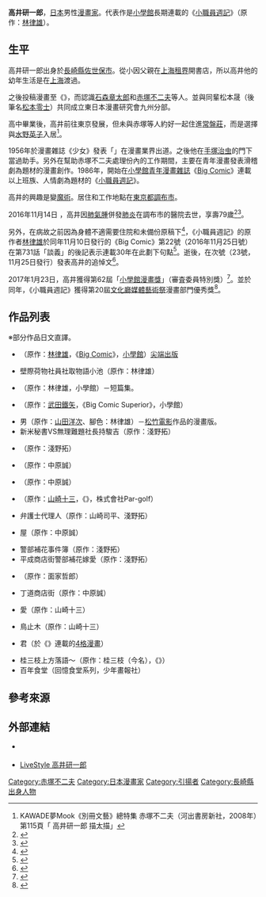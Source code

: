 {{multiple issues|
{{Notability Unreferenced|time=2016-11-29T16:57:44+00:00}}
{{Primarysources|time=2016-11-29T16:57:44+00:00}}
}}
{{Infobox comics creator
| 名稱 = 高井研一郎
| 外文名 = 
| 外文 = 
| 圖片 = 
| 圖片尺寸 = 
| 圖片簡介 = 
| 本名 = 
| 日文名稱 = 
| 平假名 = たかい けんいちろう
| 羅馬拼音 = Takai Kenichirō
| 筆名 = 
| 出生日期 = {{Birth date|1937|7|18|no}}
| 出生地點 = {{JPN}}[[長崎縣|長崎縣]][[佐世保市|佐世保市]]
| 逝世日期 = {{Death date and age|2016|11|14|1937|7|18}}
| 逝世地點 = {{JPN}}[[東京都|東京都]][[調布市|調布市]]
| 國籍 = {{JPN}}
| 職業 = [[漫畫家|漫畫家]]
| 稱號 = 
| 活動開始 = 1956年
| 活動結束 = 2016年
| 類型 = [[少女漫畫|少女漫畫]]<br />滑稽劇漫畫<br />人情漫畫
| 代表作 = 《[[小職員週記|小職員週記]]》<br />《{{link-ja|高爾夫織部金次郎|プロゴルファー織部金次郎}}》
| 合作人 = [[林律雄|林律雄]]（原作）<br />[[武田鐵矢|武田鐵矢]]（原作）
| 配偶 = 
| 兒女 = 
| 親屬 = 
| 獎項 = 第20屆[[文化廳媒體藝術祭|文化廳媒體藝術祭]]漫畫部門優秀獎（《小職員週記》）
| 簽名 = 
| 網站 = 
| module = 
}}
{{japanese|japanese=高井 研一郎|kana=たかい けんいちろう|romaji=Takai Kenichirō}}
'''高井研一郎'''{{BD|1937年|7月18日|2016年|11月14日}}，[[日本|日本]]男性[[漫畫家|漫畫家]]。代表作是[[小學館|小學館]]長期連載的《[[小職員週記|小職員週記]]》（原作：[[林律雄|林律雄]]）。

== 生平 ==
高井研一郎出身於[[長崎縣|長崎縣]][[佐世保市|佐世保市]]。從小因父親在[[上海租界|上海租界]]開書店，所以高井他的幼年生活是在[[上海市|上海]]渡過。

之後投稿漫畫至《{{link-ja|漫畫少年|漫画少年}}》，而認識[[石之森章太郎|石森章太郎]]和[[赤塚不二夫|赤塚不二夫]]等人。並與同輩松本晟（後筆名[[松本零士|松本零士]]）共同成立東日本漫畫研究會九州分部。

高中畢業後，高井前往東京發展，但未與赤塚等人約好一起住進[[常盤莊|常盤莊]]，而是選擇與[[水野英子|水野英子]]入居<ref>KAWADE夢Mook《別冊文藝》總特集 赤塚不二夫（河出書房新社，2008年）第115頁「{{lang|ja|インタビュー}} 高井研一郎 {{lang|ja|これ}}描{{lang|ja|いてよっていうから、チビ}}太{{lang|ja|を}}描{{lang|ja|いた}}」</ref>。

1956年於漫畫雜誌《少女》發表「{{lang|ja|リコちゃん}}」在漫畫業界出道。之後他在[[手塚治虫|手塚治虫]]的門下當過助手。另外在幫助赤塚不二夫處理份內的工作期間，主要在青年漫畫發表滑稽劇為題材的漫畫創作。1986年，開始在[[小學館|小學館]][[青年漫畫|青年漫畫雜誌]]《[[Big_Comic|Big Comic]]》連載以上班族、人情劇為題材的《[[小職員週記|小職員週記]]》。

高井的興趣是變[[魔術|魔術]]。居住和工作地點在[[東京都|東京都]][[調布市|調布市]]。

2016年11月14日<!--上午11時59分-->，高井因[[肺氣腫|肺氣腫]]併發[[肺炎|肺炎]]在調布市的醫院去世，享壽79歲<ref>{{Cite news|url=http://www.asahi.com/articles/ASJCG5DBDJCGUCVL01P.html|title=漫畫「總務部總務課山口六平太」作畫高井研一郎因肺炎去世|newspaper=[[朝日新聞|朝日新聞]]|date=2016-11-14|accessdate=2016-11-29|language=ja|archive-date=2016-11-29|archive-url=https://web.archive.org/web/20161129010013/http://www.asahi.com/articles/ASJCG5DBDJCGUCVL01P.html|dead-url=no}}</ref><ref>{{Cite news|url=http://www.sponichi.co.jp/entertainment/news/2016/11/14/kiji/K20161114013724240.html|title=長期連載漫畫「總務部總務課山口六平太」作畫高井研一郎因肺炎去世|newspaper=Sponichi Annex|date=2016-11-14|accessdate=2016-11-29|language=ja|archive-date=2020-11-08|archive-url=https://web.archive.org/web/20201108110614/https://www.sponichi.co.jp/entertainment/news/2016/11/14/kiji/K20161114013724240.html|dead-url=no}}</ref>。

另外，在病故之前因為身體不適需要住院和未備份原稿下<ref>{{Cite news|publisher=[[Facebook|Facebook]]|url=https://www.facebook.com/masaharu.nabeshima/posts/910606345707840|title=鍋島雅治於2016年11月14日的FaceBook動態|date=|accessdate=2016-11-29|language=ja|archive-date=2020-03-23|archive-url=https://web.archive.org/web/20200323165833/https://www.facebook.com/masaharu.nabeshima/posts/910606345707840|dead-url=no}}</ref>，《小職員週記》的原作者[[林律雄|林律雄]]於同年11月10日發行的《Big Comic》第22號（2016年11月25日號）在第731話「{{lang|ja|ヒゲ}}談義」的後記表示連載30年在此劃下句點<ref>{{Cite news|url=http://mantan-web.jp/2016/11/14/20161114dog00m200042000c.html|title=漫畫「總務部總務課山口六平太」作畫高井研一郎因肺炎去世|newspaper=MANTANWEB|date=2016-11-14|accessdate=2016-11-29|language=ja|archive-date=2016-11-16|archive-url=https://web.archive.org/web/20161116164545/http://mantan-web.jp/2016/11/14/20161114dog00m200042000c.html|dead-url=no}}</ref>。逝後，在次號（23號，11月25日發行）發表高井的追悼文<ref name="mantanweb">{{cite news|url=http://mantan-web.jp/2016/11/25/20161124dog00m200048000c.html|script-title=ja:高井研一郎さん：「山口六平太」30年間“皆勤”をたたえる、ビッグコミック編集部が追悼文|newspaper=MANTANWEB|date=2016-11-25|accessdate=2016-11-29|language=ja|archive-date=2016-11-26|archive-url=https://web.archive.org/web/20161126194759/http://mantan-web.jp/2016/11/25/20161124dog00m200048000c.html|dead-url=no}}</ref>。

2017年1月23日，高井獲得第62屆「[[小學館漫畫賞|小學館漫畫獎]]」（審査委員特別獎）<ref>{{cite news|url=http://comics2.shogakukan.co.jp/mangasho/|title=小學館：第62回（平成28年度）小學館漫畫獎 發表|newspaper=|date=2016-11-25|accessdate=2017-03-09|language=ja|deadurl=yes|archiveurl=https://web.archive.org/web/20170202030404/http://comics2.shogakukan.co.jp/mangasho/|archivedate=2017-02-02}}</ref>。並於同年，《小職員週記》獲得第20屆[[文化廳媒體藝術祭|文化廳媒體藝術祭]]漫畫部門優秀獎<ref>{{cite web|url=http://archive.j-mediaarts.jp/festival/2017/manga/works/20m_Soumubu_Soumuka_Yamaguchi_Roppeita/|title=優秀獎 - 小職員週記｜得獎作品｜漫畫部門｜第20回 2017年｜文化聽媒體藝術祭 歷代得獎作品|publisher=[[文化廳媒體藝術祭|文化廳媒體藝術祭]]|accessdate=20910-09-15|language=ja|archive-date=2020-11-24|archive-url=https://web.archive.org/web/20201124154805/http://archive.j-mediaarts.jp/festival/2017/manga/works/20m_Soumubu_Soumuka_Yamaguchi_Roppeita/|dead-url=no}}</ref>。

== 作品列表 ==
※部分作品日文直譯。
* {{nihongo|[[小職員週記|小職員週記]]|総務部総務課山口六平太}}（原作：[[林律雄|林律雄]]，《[[Big_Comic|Big Comic]]》，[[小學館|小學館]]）[[尖端出版|尖端出版]]
* 壁際{{lang|ja|お}}荷物社員{{lang|ja|会}}社{{lang|ja|乗っ}}取{{lang|ja|り}}物語小池{{lang|ja|さん}}（原作：林律雄）
* {{nihongo|上海樂園|上海ワンダーランド}}（原作：林律雄，小學館）－短篇集。
* {{link-ja|高爾夫織部金次郎|プロゴルファー織部金次郎}}（原作：[[武田鐵矢|武田鐵矢]]，《Big Comic Superior》，小學館）
* 男{{lang|ja|はつらいよ}}（原作：[[山田洋次|山田洋次]]、腳色：林律雄）－[[松竹|松竹]][[電影|電影]]作品的漫畫版。
* 新米秘書VS無理難題社長{{lang|ja|カバン}}持{{lang|ja|ち}}駿吉（原作：淺野拓）
* {{lang|ja|ジイマゴらぷそでぃー}}（原作：淺野拓）
* {{lang|ja|マジデカ}}（原作：中原誠）
* {{lang|ja|サラかん}}（原作：中原誠）
* {{nihongo|高爾夫球手獏|プロゴルファー獏}}（原作：[[山崎十三|山崎十三]]，《{{link-ja|週刊Par-golf|週刊パーゴルフ}}》，株式會社Par-golf）
* {{lang|ja|ムチャな}}弁護士{{lang|ja|あんたの}}代理人（原作：山崎司平、淺野拓）
* {{lang|ja|ソーギ}}屋{{lang|ja|ケンちゃん}}（原作：中原誠）
* 警部補花{{lang|ja|さんの}}事件簿（原作：淺野拓）
* 平成{{lang|ja|くつぬぎ}}商店街警部補花嫁愛（原作：淺野拓）
* {{lang|ja|たらちねストリート}}（原作：面家哲郎）
* {{lang|ja|すずなり横}}丁道{{lang|ja|楽}}商店街（原作：中原誠）
* 愛{{lang|ja|しのクワアングリコ}}（原作：山崎十三）
* {{lang|ja|あほう}}鳥{{lang|ja|の}}止{{lang|ja|まり}}木（原作：山崎十三）
* {{lang|ja|まるだし}}君（於《{{link-ja|日刊現代|日刊ゲンダ}}》連載的[[四格漫畫|4格漫畫]]）
* 桂三枝{{lang|ja|の}}上方落語{{lang|ja|へいらっしゃ}}～{{lang|ja|い}}（原作：桂三枝（今名{{link-ja|六代桂文枝|桂文枝 (6代目)}}），《{{link-ja|Comic YASHIMOTO|コミックヨシモト}}》）
* 百年食堂（回憶食堂系列，少年畫報社）

== 參考來源 ==
{{reflist}}

== 外部連結 ==
* {{lang|ja|[https://web.archive.org/web/20110119041822/http://www.bigcomics.shogakukan.co.jp/salon/room_24.html BigComic ナマズの巣]}} {{ja icon}}
* [http://sumai.nikkei.co.jp/style/kurashi/59a_1.cfm LiveStyle 高井研一郎] {{ja icon}}{{dead link}}

{{Normdaten}}
{{DEFAULTSORT:Takai Kenichirō}}
[[Category:赤塚不二夫|Category:赤塚不二夫]]
[[Category:日本漫畫家|Category:日本漫畫家]]
[[Category:引揚者|Category:引揚者]]
[[Category:長崎縣出身人物|Category:長崎縣出身人物]]